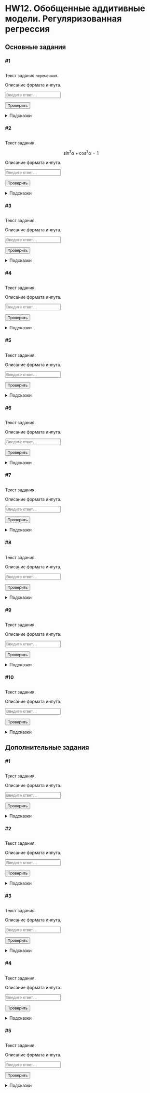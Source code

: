 # HW12. Обобщенные аддитивные модели. Регуляризованная регрессия {#hw12 .unnumbered}

```{=html}
<!--
REPLACE ALL hw12 TO hw<n> WITH MATCH CASE
-->
```
## Основные задания {#hw12_main}

### #1

<img id="hw12-1-level" class="level"/>

::: {#hw12-1-task .task}
Текст задания `переменная`.
:::

::: {#hw12-1-autocheck .autocheck}
::: {#hw12-1-ir .input-requirements}
Описание формата инпута.
:::

<input class="autocheck-input" type="text" id="hw12-1" placeholder="Введите ответ…">

<input class="autocheck-button" type="button" value="Проверить" onclick="check('hw12-1')">

::: {#hw12-1-fb .autocheck-feedback}
:::
:::

::: hints-wrapper
<details class="hints" id="hw12-1-hints">

<summary>Подсказки</summary>

<details class="hint">

<summary>Как делать задание?</summary>

</details>

<details class="hint">

<summary>Что надо сделать?</summary>

</details>

<details class="hint">

<summary>Ответ неверный</summary>

</details>

</details>
:::

### #2

<img id="hw12-2-level" class="level"/>

::: {#hw12-2-task .task}
Текст задания.

$$\sin^2{\alpha} + \cos^2{\alpha} = 1$$
:::

::: {#hw12-2-autocheck .autocheck}
::: {#hw12-2-ir .input-requirements}
Описание формата инпута.
:::

<input class="autocheck-input" type="text" id="hw12-2" placeholder="Введите ответ…">

<input class="autocheck-button" type="button" value="Проверить" onclick="check('hw12-2')">

::: {#hw12-2-fb .autocheck-feedback}
:::
:::

::: hints-wrapper
<details class="hints" id="hw12-2-hints">

<summary>Подсказки</summary>

<details class="hint">

<summary>Как делать задание?</summary>

</details>

<details class="hint">

<summary>Что надо сделать?</summary>

</details>

<details class="hint">

<summary>Ответ неверный</summary>

</details>

</details>
:::

### #3

<img id="hw12-3-level" class="level"/>

::: {#hw12-3-task .task}
Текст задания.
:::

::: {#hw12-3-autocheck .autocheck}
::: {#hw12-3-ir .input-requirements}
Описание формата инпута.
:::

<input class="autocheck-input" type="text" id="hw12-3" placeholder="Введите ответ…">

<input class="autocheck-button" type="button" value="Проверить" onclick="check('hw12-3')">

::: {#hw12-3-fb .autocheck-feedback}
:::
:::

::: hints-wrapper
<details class="hints" id="hw12-3-hints">

<summary>Подсказки</summary>

<details class="hint">

<summary>Как делать задание?</summary>

</details>

<details class="hint">

<summary>Что надо сделать?</summary>

</details>

<details class="hint">

<summary>Ответ неверный</summary>

</details>

</details>
:::

### #4

<img id="hw12-4-level" class="level"/>

::: {#hw12-4-task .task}
Текст задания.
:::

::: {#hw12-4-autocheck .autocheck}
::: {#hw12-4-ir .input-requirements}
Описание формата инпута.
:::

<input class="autocheck-input" type="text" id="hw12-4" placeholder="Введите ответ…">

<input class="autocheck-button" type="button" value="Проверить" onclick="check('hw12-4')">

::: {#hw12-4-fb .autocheck-feedback}
:::
:::

::: hints-wrapper
<details class="hints" id="hw12-4-hints">

<summary>Подсказки</summary>

<details class="hint">

<summary>Как делать задание?</summary>

</details>

<details class="hint">

<summary>Что надо сделать?</summary>

</details>

<details class="hint">

<summary>Ответ неверный</summary>

</details>

</details>
:::

### #5

<img id="hw12-5-level" class="level"/>

::: {#hw12-5-task .task}
Текст задания.
:::

::: {#hw12-5-autocheck .autocheck}
::: {#hw12-5-ir .input-requirements}
Описание формата инпута.
:::

<input class="autocheck-input" type="text" id="hw12-5" placeholder="Введите ответ…">

<input class="autocheck-button" type="button" value="Проверить" onclick="check('hw12-5')">

::: {#hw12-5-fb .autocheck-feedback}
:::
:::

::: hints-wrapper
<details class="hints" id="hw12-5-hints">

<summary>Подсказки</summary>

<details class="hint">

<summary>Как делать задание?</summary>

</details>

<details class="hint">

<summary>Что надо сделать?</summary>

</details>

<details class="hint">

<summary>Ответ неверный</summary>

</details>

</details>
:::

### #6

<img id="hw12-6-level" class="level"/>

::: {#hw12-6-task .task}
Текст задания.
:::

::: {#hw12-6-autocheck .autocheck}
::: {#hw12-6-ir .input-requirements}
Описание формата инпута.
:::

<input class="autocheck-input" type="text" id="hw12-6" placeholder="Введите ответ…">

<input class="autocheck-button" type="button" value="Проверить" onclick="check('hw12-6')">

::: {#hw12-6-fb .autocheck-feedback}
:::
:::

::: hints-wrapper
<details class="hints" id="hw12-6-hints">

<summary>Подсказки</summary>

<details class="hint">

<summary>Как делать задание?</summary>

</details>

<details class="hint">

<summary>Что надо сделать?</summary>

</details>

<details class="hint">

<summary>Ответ неверный</summary>

</details>

</details>
:::

### #7

<img id="hw12-7-level" class="level"/>

::: {#hw12-7-task .task}
Текст задания.
:::

::: {#hw12-7-autocheck .autocheck}
::: {#hw12-7-ir .input-requirements}
Описание формата инпута.
:::

<input class="autocheck-input" type="text" id="hw12-7" placeholder="Введите ответ…">

<input class="autocheck-button" type="button" value="Проверить" onclick="check('hw12-7')">

::: {#hw12-7-fb .autocheck-feedback}
:::
:::

::: hints-wrapper
<details class="hints" id="hw12-7-hints">

<summary>Подсказки</summary>

<details class="hint">

<summary>Как делать задание?</summary>

</details>

<details class="hint">

<summary>Что надо сделать?</summary>

</details>

<details class="hint">

<summary>Ответ неверный</summary>

</details>

</details>
:::

### #8

<img id="hw12-8-level" class="level"/>

::: {#hw12-8-task .task}
Текст задания.
:::

::: {#hw12-8-autocheck .autocheck}
::: {#hw12-8-ir .input-requirements}
Описание формата инпута.
:::

<input class="autocheck-input" type="text" id="hw12-8" placeholder="Введите ответ…">

<input class="autocheck-button" type="button" value="Проверить" onclick="check('hw12-8')">

::: {#hw12-8-fb .autocheck-feedback}
:::
:::

::: hints-wrapper
<details class="hints" id="hw12-8-hints">

<summary>Подсказки</summary>

<details class="hint">

<summary>Как делать задание?</summary>

</details>

<details class="hint">

<summary>Что надо сделать?</summary>

</details>

<details class="hint">

<summary>Ответ неверный</summary>

</details>

</details>
:::

### #9

<img id="hw12-9-level" class="level"/>

::: {#hw12-9-task .task}
Текст задания.
:::

::: {#hw12-9-autocheck .autocheck}
::: {#hw12-9-ir .input-requirements}
Описание формата инпута.
:::

<input class="autocheck-input" type="text" id="hw12-9" placeholder="Введите ответ…">

<input class="autocheck-button" type="button" value="Проверить" onclick="check('hw12-9')">

::: {#hw12-9-fb .autocheck-feedback}
:::
:::

::: hints-wrapper
<details class="hints" id="hw12-9-hints">

<summary>Подсказки</summary>

<details class="hint">

<summary>Как делать задание?</summary>

</details>

<details class="hint">

<summary>Что надо сделать?</summary>

</details>

<details class="hint">

<summary>Ответ неверный</summary>

</details>

</details>
:::

### #10

<img id="hw12-10-level" class="level"/>

::: {#hw12-10-task .task}
Текст задания.
:::

::: {#hw12-10-autocheck .autocheck}
::: {#hw12-10-ir .input-requirements}
Описание формата инпута.
:::

<input class="autocheck-input" type="text" id="hw12-10" placeholder="Введите ответ…">

<input class="autocheck-button" type="button" value="Проверить" onclick="check('hw12-10')">

::: {#hw12-10-fb .autocheck-feedback}
:::
:::

::: hints-wrapper
<details class="hints" id="hw12-10-hints">

<summary>Подсказки</summary>

<details class="hint">

<summary>Как делать задание?</summary>

</details>

<details class="hint">

<summary>Что надо сделать?</summary>

</details>

<details class="hint">

<summary>Ответ неверный</summary>

</details>

</details>
:::

## Дополнительные задания {#hw12_add}

### #1

<img id="hw12-11-level" class="level"/>

::: {#hw12-11-task .task}
Текст задания.
:::

::: {#hw12-11-autocheck .autocheck}
::: {#hw12-11-ir .input-requirements}
Описание формата инпута.
:::

<input class="autocheck-input" type="text" id="hw12-11" placeholder="Введите ответ…">

<input class="autocheck-button" type="button" value="Проверить" onclick="check('hw12-11')">

::: {#hw12-11-fb .autocheck-feedback}
:::
:::

::: hints-wrapper
<details class="hints" id="hw12-11-hints">

<summary>Подсказки</summary>

<details class="hint">

<summary>Как делать задание?</summary>

</details>

<details class="hint">

<summary>Что надо сделать?</summary>

</details>

<details class="hint">

<summary>Ответ неверный</summary>

</details>

</details>
:::

### #2

<img id="hw12-12-level" class="level"/>

::: {#hw12-12-task .task}
Текст задания.
:::

::: {#hw12-12-autocheck .autocheck}
::: {#hw12-12-ir .input-requirements}
Описание формата инпута.
:::

<input class="autocheck-input" type="text" id="hw12-12" placeholder="Введите ответ…">

<input class="autocheck-button" type="button" value="Проверить" onclick="check('hw12-12')">

::: {#hw12-12-fb .autocheck-feedback}
:::
:::

::: hints-wrapper
<details class="hints" id="hw12-12-hints">

<summary>Подсказки</summary>

<details class="hint">

<summary>Как делать задание?</summary>

</details>

<details class="hint">

<summary>Что надо сделать?</summary>

</details>

<details class="hint">

<summary>Ответ неверный</summary>

</details>

</details>
:::

### #3

<img id="hw12-13-level" class="level"/>

::: {#hw12-13-task .task}
Текст задания.
:::

::: {#hw12-13-autocheck .autocheck}
::: {#hw12-13-ir .input-requirements}
Описание формата инпута.
:::

<input class="autocheck-input" type="text" id="hw12-13" placeholder="Введите ответ…">

<input class="autocheck-button" type="button" value="Проверить" onclick="check('hw12-13')">

::: {#hw12-13-fb .autocheck-feedback}
:::
:::

::: hints-wrapper
<details class="hints" id="hw12-13-hints">

<summary>Подсказки</summary>

<details class="hint">

<summary>Как делать задание?</summary>

</details>

<details class="hint">

<summary>Что надо сделать?</summary>

</details>

<details class="hint">

<summary>Ответ неверный</summary>

</details>

</details>
:::

### #4

<img id="hw12-14-level" class="level"/>

::: {#hw12-14-task .task}
Текст задания.
:::

::: {#hw12-14-autocheck .autocheck}
::: {#hw12-14-ir .input-requirements}
Описание формата инпута.
:::

<input class="autocheck-input" type="text" id="hw12-14" placeholder="Введите ответ…">

<input class="autocheck-button" type="button" value="Проверить" onclick="check('hw12-14')">

::: {#hw12-14-fb .autocheck-feedback}
:::
:::

::: hints-wrapper
<details class="hints" id="hw12-14-hints">

<summary>Подсказки</summary>

<details class="hint">

<summary>Как делать задание?</summary>

</details>

<details class="hint">

<summary>Что надо сделать?</summary>

</details>

<details class="hint">

<summary>Ответ неверный</summary>

</details>

</details>
:::

### #5

<img id="hw12-15-level" class="level"/>

::: {#hw12-15-task .task}
Текст задания.
:::

::: {#hw12-15-autocheck .autocheck}
::: {#hw12-15-ir .input-requirements}
Описание формата инпута.
:::

<input class="autocheck-input" type="text" id="hw12-15" placeholder="Введите ответ…">

<input class="autocheck-button" type="button" value="Проверить" onclick="check('hw12-15')">

::: {#hw12-15-fb .autocheck-feedback}
:::
:::

::: hints-wrapper
<details class="hints" id="hw12-15-hints">

<summary>Подсказки</summary>

<details class="hint">

<summary>Как делать задание?</summary>

</details>

<details class="hint">

<summary>Что надо сделать?</summary>

</details>

<details class="hint">

<summary>Ответ неверный</summary>

</details>

</details>
:::

```{=html}
<!--- CHANGE hw12 TO hw<n> IN THE LINES BELOW--->
<script type="text/javascript" src="./js/hw12.json"></script>
<script type="text/javascript" src="./js/hw.js"></script>
```
